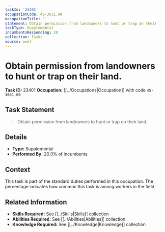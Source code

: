 ```yaml
---
taskId: '23401'
occupationCode: 45-3031.00
occupationTitle: ''
statement: Obtain permission from landowners to hunt or trap on their land.
taskType: Supplemental
incumbentsResponding: 20
collection: Tasks
source: onet
---
```

# Obtain permission from landowners to hunt or trap on their land.

**Task ID:** 23401
**Occupation:** [[../Occupations|Occupation]] with code `45-3031.00`

## Task Statement

> Obtain permission from landowners to hunt or trap on their land.

## Details

- **Type:** Supplemental
- **Performed By:** 20.0% of incumbents

## Context

This task is part of the standard duties performed in this occupation. The percentage indicates how common this task is among workers in the field.

## Related Information

- **Skills Required:** See [[../Skills|Skills]] collection
- **Abilities Required:** See [[../Abilities|Abilities]] collection
- **Knowledge Required:** See [[../Knowledge|Knowledge]] collection
